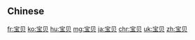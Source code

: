 {{also|寶貝}}
==Chinese==
{{zh-see|寶貝}}

[[fr:宝贝]]
[[ko:宝贝]]
[[hu:宝贝]]
[[mg:宝贝]]
[[ja:宝贝]]
[[chr:宝贝]]
[[uk:宝贝]]
[[zh:宝贝]]